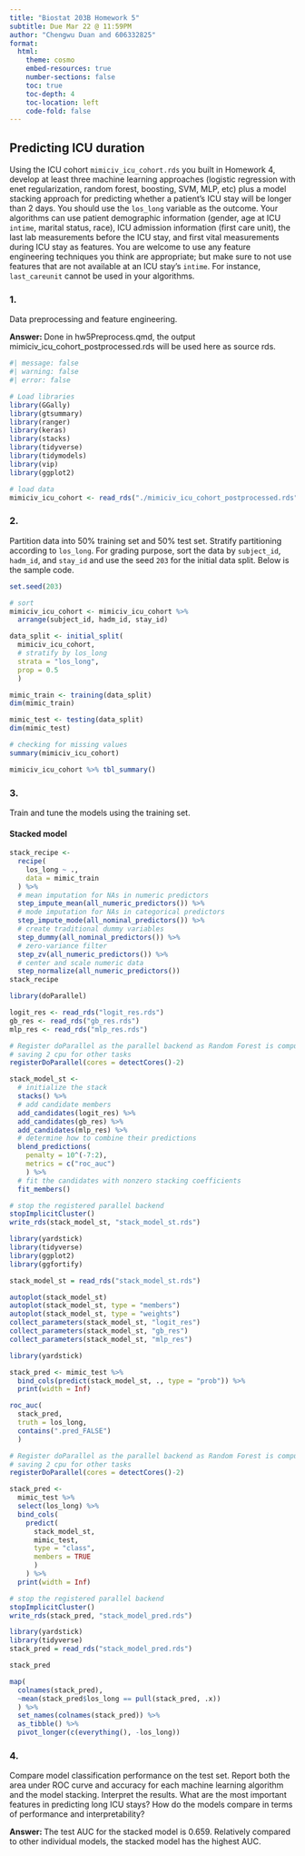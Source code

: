 ```yaml
---
title: "Biostat 203B Homework 5"
subtitle: Due Mar 22 @ 11:59PM
author: "Chengwu Duan and 606332825"
format:
  html:
    theme: cosmo
    embed-resources: true
    number-sections: false
    toc: true
    toc-depth: 4
    toc-location: left
    code-fold: false
---
```


## Predicting ICU duration

Using the ICU cohort `mimiciv_icu_cohort.rds` you built in Homework 4, develop at least three machine learning approaches (logistic regression with enet regularization, random forest, boosting, SVM, MLP, etc) plus a model stacking approach for predicting whether a patient's ICU stay will be longer than 2 days. You should use the `los_long` variable as the outcome. Your algorithms can use patient demographic information (gender, age at ICU `intime`, marital status, race), ICU admission information (first care unit), the last lab measurements before the ICU stay, and first vital measurements during ICU stay as features. You are welcome to use any feature engineering techniques you think are appropriate; but make sure to not use features that are not available at an ICU stay's `intime`. For instance, `last_careunit` cannot be used in your algorithms. 

### 1. 

Data preprocessing and feature engineering.

**Answer: ** Done in hw5Preprocess.qmd, the output mimiciv_icu_cohort_postprocessed.rds will be used here as source rds.

```r
#| message: false
#| warning: false
#| error: false

# Load libraries
library(GGally)
library(gtsummary)
library(ranger)
library(keras)
library(stacks)
library(tidyverse)
library(tidymodels)
library(vip)
library(ggplot2)

# load data
mimiciv_icu_cohort <- read_rds("./mimiciv_icu_cohort_postprocessed.rds")
```

### 2. 

Partition data into 50% training set and 50% test set. Stratify partitioning according to `los_long`. For grading purpose, sort the data by `subject_id`, `hadm_id`, and `stay_id` and use the seed `203` for the initial data split. Below is the sample code.

```r
set.seed(203)

# sort
mimiciv_icu_cohort <- mimiciv_icu_cohort %>%
  arrange(subject_id, hadm_id, stay_id)

data_split <- initial_split(
  mimiciv_icu_cohort, 
  # stratify by los_long
  strata = "los_long", 
  prop = 0.5
  )

mimic_train <- training(data_split)
dim(mimic_train)

mimic_test <- testing(data_split)
dim(mimic_test)

# checking for missing values
summary(mimiciv_icu_cohort)

mimiciv_icu_cohort %>% tbl_summary()
```

### 3. 

Train and tune the models using the training set.

#### Stacked model

```r
stack_recipe <- 
  recipe(
    los_long ~ ., 
    data = mimic_train
  ) %>%
  # mean imputation for NAs in numeric predictors
  step_impute_mean(all_numeric_predictors()) %>%
  # mode imputation for NAs in categorical predictors
  step_impute_mode(all_nominal_predictors()) %>%
  # create traditional dummy variables
  step_dummy(all_nominal_predictors()) %>%
  # zero-variance filter
  step_zv(all_numeric_predictors()) %>%
  # center and scale numeric data
  step_normalize(all_numeric_predictors())
stack_recipe
```

```r
library(doParallel)

logit_res <- read_rds("logit_res.rds")
gb_res <- read_rds("gb_res.rds")
mlp_res <- read_rds("mlp_res.rds")

# Register doParallel as the parallel backend as Random Forest is computationally expensive
# saving 2 cpu for other tasks
registerDoParallel(cores = detectCores()-2)

stack_model_st <- 
  # initialize the stack
  stacks() %>%
  # add candidate members
  add_candidates(logit_res) %>%
  add_candidates(gb_res) %>%
  add_candidates(mlp_res) %>%
  # determine how to combine their predictions
  blend_predictions(
    penalty = 10^(-7:2),
    metrics = c("roc_auc")
    ) %>%
  # fit the candidates with nonzero stacking coefficients
  fit_members()

# stop the registered parallel backend
stopImplicitCluster()
write_rds(stack_model_st, "stack_model_st.rds")
```

```r
library(yardstick)
library(tidyverse)
library(ggplot2)
library(ggfortify)

stack_model_st = read_rds("stack_model_st.rds")

autoplot(stack_model_st)
autoplot(stack_model_st, type = "members")
autoplot(stack_model_st, type = "weights")
collect_parameters(stack_model_st, "logit_res")
collect_parameters(stack_model_st, "gb_res")
collect_parameters(stack_model_st, "mlp_res")
```

```r
library(yardstick)

stack_pred <- mimic_test %>%
  bind_cols(predict(stack_model_st, ., type = "prob")) %>%
  print(width = Inf)

roc_auc(
  stack_pred,
  truth = los_long,
  contains(".pred_FALSE")
  )
```

```r
# Register doParallel as the parallel backend as Random Forest is computationally expensive
# saving 2 cpu for other tasks
registerDoParallel(cores = detectCores()-2)

stack_pred <-
  mimic_test %>%
  select(los_long) %>%
  bind_cols(
    predict(
      stack_model_st,
      mimic_test,
      type = "class",
      members = TRUE
      )
    ) %>%
  print(width = Inf)

# stop the registered parallel backend
stopImplicitCluster()
write_rds(stack_pred, "stack_model_pred.rds")
```

```r
library(yardstick)
library(tidyverse)
stack_pred = read_rds("stack_model_pred.rds")

stack_pred

map(
  colnames(stack_pred),
  ~mean(stack_pred$los_long == pull(stack_pred, .x))
  ) %>%
  set_names(colnames(stack_pred)) %>%
  as_tibble() %>%
  pivot_longer(c(everything(), -los_long))
```

### 4. 

Compare model classification performance on the test set. Report both the area under ROC curve and accuracy for each machine learning algorithm and the model stacking. Interpret the results. What are the most important features in predicting long ICU stays? How do the models compare in terms of performance and interpretability?

**Answer: ** The test AUC for the stacked model is 0.659. Relatively compared to other individual models, the stacked model has the highest AUC.
